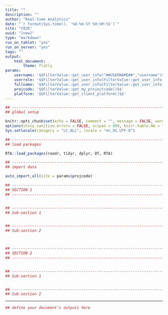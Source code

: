 ```yaml
---
title: ""
description: ""
author: "Real-time Analytics"
date: "`r format(Sys.time(), '%d-%m-%Y %H:%M:%S')`"
site: "C026"
uuid: "[new]"
type: "markdown"
run_on_tablet: "yes"
run_on_server: "yes"
tags: ""
output:
    html_document:
        theme: flatly
params:
    username: '$$FilterValue::get_user_info("##USERNAME##","username")$$'
    userrole: '$$FilterValue::get_user_info(FilterValue::get_user_info("##USERNAME##","username"), "user_role")$$'
    fullname: '$$FilterValue::get_user_info(FilterValue::get_user_info("##USERNAME##","username"), "fullname")$$'
    projcode: '$$FilterValue::get_my_projectcode()$$'
    platform: '$$FilterValue::get_client_platform()$$'
---
```




```r

## -----------------------------------------------------------------------------
## global setup

knitr::opts_chunk$set(echo = FALSE, comment = "", message = FALSE, warning = FALSE)
options(shiny.sanitize.errors = FALSE, scipen = 999, knitr.kable.NA = "")
Sys.setlocale(category = "LC_ALL", locale = "en_US.UTF-8")

## -----------------------------------------------------------------------------
## load packages

RTA::load_packages(readr, tidyr, dplyr, DT, RTA)

## -----------------------------------------------------------------------------
## import data

auto_import_all(site = params$projcode)

```


```r

## -----------------------------------------------------------------------------
## SECTION 1
## -----------------------------------------------------------------------------


## -----------------------------------------------------------------------------
## Sub-section 1


## -----------------------------------------------------------------------------
## Sub-section 2



## -----------------------------------------------------------------------------
## SECTION 2
## -----------------------------------------------------------------------------


## -----------------------------------------------------------------------------
## Sub-section 1


## -----------------------------------------------------------------------------
## Sub-section 2

```

--------------------------------------------------------------------------------

```r

## define your document's outputs here

```

